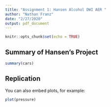 ```yaml
---
title: "Assignment 1: Hansen Alcohol DWI AER "
author: "Nathan Franz"
date: "2/27/2020"
output: pdf_document
---
```


```r
knitr::opts_chunk$set(echo = TRUE)
```

## Summary of Hansen's Project


```r
summary(cars)
```

## Replication

You can also embed plots, for example:

```r
plot(pressure)
```

